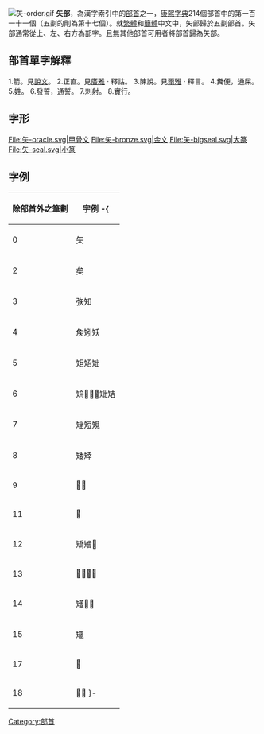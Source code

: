 [[File:矢-order.gif|thumb]]
'''矢部'''，為漢字索引中的[[部首|部首]]之一，[[康熙字典|康熙字典]]214個部首中的第一百一十一個（五劃的則為第十七個）。就[[繁體|繁體]]和[[簡體|簡體]]中文中，矢部歸於五劃部首。矢部通常從上、左、右方為部字。且無其他部首可用者將部首歸為矢部。

== 部首單字解釋 ==

1.箭。見[[說文|說文]]。
2.正直。見[[廣雅|廣雅]] · 釋詁。
3.陳說。見[[爾雅|爾雅]] · 釋言。
4.糞便，通屎。
5.姓。
6.發誓，通誓。
7.刺射。
8.實行。

== 字形 ==
<gallery>
File:矢-oracle.svg|甲骨文
File:矢-bronze.svg|金文
File:矢-bigseal.svg|大篆
File:矢-seal.svg|小篆
</gallery>

==字例==
{| border="1" cellpadding="3" cellspacing="0" style="border-collapse: collapse;text-align:left;"
! 除部首外之筆劃 !! 字例
-{
|----
| 0 || 矢
|----
| 2 || 矣
|----
| 3 || 矤知
|----
| 4 || 矦矧矨
|----
| 5 || 矩䂏䂐
|----
| 6 || 矪𥏋𥏌𥏍䂑䂒
|----
| 7 || 矬短䂓
|----
| 8 || 矮䂔
|----
| 9 || 𥏪䂕
|----
| 11 || 𥏿
|----
| 12 || 矯矰𥐆
|----
| 13 || 𥐋𥐇𥐈𥐉
|----
| 14 || 矱𥐍𥐏
|----
| 15 || 矲
|----
| 17 || 𥐒
|----
| 18 || 𥐐𥐔
}-
|}

{{康熙部首}}
{{lang-stub}}
[[Category:部首|Category:部首]]